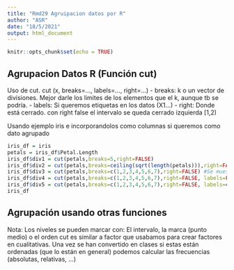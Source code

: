 ```yaml
---
title: "Rmd29 Agruipacion datos por R"
author: "ASR"
date: "18/5/2021"
output: html_document
---
```


```r
knitr::opts_chunk$set(echo = TRUE)
```

## Agrupacion Datos R (Función cut)
Uso de cut.
cut (x, breaks=..., labels=..., right=...)
- breaks: k o un vector de divisiones. Mejor darle los limites de los elementos que el k, aunque tb se podría.
- labels: Si queremos etiquetas en los datos (X1...)
- right: Donde está cerrado. con right false el intervalo se queda cerrado izquierda [1,2)

Usando ejemplo iris e incorporandolos como columnas si queremos como dato agrupado
```r
iris_df = iris
petals = iris_df$Petal.Length
iris_df$div1 = cut(petals,breaks=5,right=FALSE)
iris_df$div2 = cut(petals,breaks=ceiling(sqrt(length(petals))),right=FALSE) # Regla raiz cuadrada
iris_df$div3 = cut(petals,breaks=c(1,2,3,4,5,6,7),right=FALSE) #Se muestra el intervalo
iris_df$div4 = cut(petals,breaks=c(1,2,3,4,5,6,7),right=FALSE, labels=FALSE) # Muestra numeros de los levels
iris_df$div5 = cut(petals,breaks=c(1,2,3,4,5,6,7),right=FALSE, labels=c("Peq","Norm","Gran","XGran","Gigan", "Gigan2")) # Muestra los indicados
iris_df
```

## Agrupación  usando otras funciones
Nota: Los niveles se pueden marcar con: El intervalo, la marca (punto medio) o el orden
cut es similar a factor que usabamos para crear factores en cualitativas.
Una vez se han convertido en clases si estas están ordenadas (que lo están en general) podemos calcular las frecuencias (absolutas, relativas, ...)




